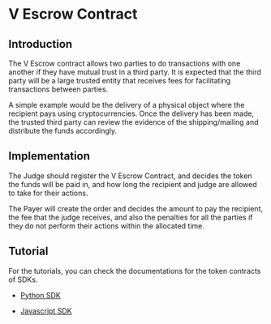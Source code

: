 <!-- KEYWORDS: V Escrow Smart Contract -->

# V Escrow Contract


## Introduction

The V Escrow contract allows two parties to do transactions with one another if they have mutual trust in a third party. It is expected that the third party will be a large trusted entity that receives fees for facilitating transactions between parties.

A simple example would be the delivery of a physical object where the recipient pays using cryptocurrencies. Once the delivery has been made, the trusted third party can review the evidence of the shipping/mailing and distribute the funds accordingly.


## Implementation

The Judge should register the V Escrow Contract, and decides the token the funds will be paid in, and how long the recipient and judge are allowed to take for their actions.

The Payer will create the order and decides the amount to pay the recipient, the fee that the judge receives, and also the penalties for all the parties if they do not perform their actions within the allocated time.


## Tutorial

For the tutorials, you can check the documentations for the token contracts of SDKs.

- [Python SDK](https://github.com/virtualeconomy/py-vsys/blob/main/doc/smart_contract/v_escrow_ctrt.md)

- [Javascript SDK](https://github.com/virtualeconomy/js-vsys/blob/main/doc/smart_contract/v_escrow_ctrt.md)